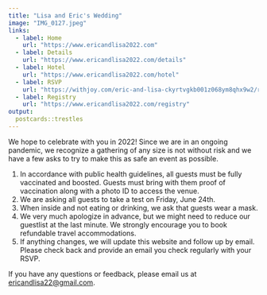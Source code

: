 ```yaml
---
title: "Lisa and Eric's Wedding"
image: "IMG_0127.jpeg"
links:
  - label: Home
    url: "https://www.ericandlisa2022.com"
  - label: Details
    url: "https://www.ericandlisa2022.com/details"
  - label: Hotel
    url: "https://www.ericandlisa2022.com/hotel"
  - label: RSVP
    url: "https://withjoy.com/eric-and-lisa-ckyrtvgkb001z068ym8qhx9w2/rsvp?referrer=rsvpButton"
  - label: Registry
    url: "https://www.ericandlisa2022.com/registry"
output:
  postcards::trestles
---
```

 
We hope to celebrate with you in 2022! Since we are in an ongoing pandemic, we recognize a gathering of any size is not without risk and we have a few asks to try to make this as safe an event as possible.

1.	In accordance with public health guidelines, all guests must be fully vaccinated and boosted. Guests must bring with them proof of vaccination along with a photo ID to access the venue.
2.	We are asking all guests to take a test on Friday, June 24th. 
3.	When inside and not eating or drinking, we ask that guests wear a mask. 
4.	We very much apologize in advance, but we might need to reduce our guestlist at the last minute. We strongly encourage you to book refundable travel accommodations. 
5.	If anything changes, we will update this website and follow up by email. Please check back and provide an email you check regularly with your RSVP.

If you have any questions or feedback, please email us at [ericandlisa22@gmail.com](mailto:ericandlisa22@gmail.com).
